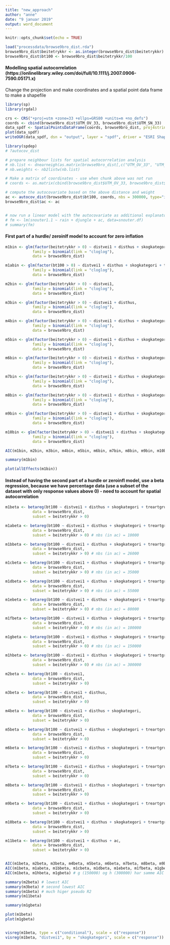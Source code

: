 ```yaml
---
title: "new_approach"
author: "anne"
date: "9 januar 2019"
output: word_document
---
```


```r
knitr::opts_chunk$set(echo = TRUE)
```


```r
load("processdata/browse9bro_dist.rda")
browse9bro_dist$beitetrykkr <- as.integer(browse9bro_dist$beitetrykkr)
browse9bro_dist$bt100 <- browse9bro_dist$beitetrykkr/100
```


#### Modelling spatial autocorrelation (https://onlinelibrary.wiley.com/doi/full/10.1111/j.2007.0906-7590.05171.x)
Change the projection and make coordinates and a spatial point data frame to make a shapefile
```r

library(sp)
library(rgdal)

crs <- CRS("+proj=utm +zone=33 +ellps=GRS80 +units=m +no_defs")
coords <- cbind(browse9bro_dist$UTM_OV_33, browse9bro_dist$UTM_SN_33)
data_spdf <- SpatialPointsDataFrame(coords, browse9bro_dist, proj4string = crs)
plot(data_spdf)
writeOGR(data_spdf, dsn = "output", layer = "spdf", driver = "ESRI Shapefile")

```


```r

library(spdep)
# ?autocov_dist

# prepare neighbour lists for spatial autocorrelation analysis
# nb.list <- dnearneigh(as.matrix(browse9bro_dist[,c("UTM_OV_33", "UTM_SN_33")]), 0, 6)
# nb.weights <- nb2listw(nb.list)

# Make a matrix of coordinates - use when chunk above was not run
# coords <- as.matrix(cbind(browse9bro_dist$UTM_OV_33, browse9bro_dist$UTM_SN_33))

# compute the autocovariate based on the above distance and weight
ac <- autocov_dist(browse9bro_dist$bt100, coords, nbs = 300000, type="inverse", zero.policy = TRUE)
browse9bro_dist$ac <- ac


# now run a linear model with the autocovariate as additional explanatory variable:
# fm <- lm(snouter1.1 ~ rain + djungle + ac, data=snouter.df)
# summary(fm)

```




#### First part of a hurdle/ zeroinlf model to account for zero inflation
```r
m1bin <- glm(factor(beitetrykkr > 0) ~ distvei1 + disthus + skogkategori + treartgruppe + region + kant + helling + hohkatb + tretetthet + skogkategori*distvei1,
            family = binomial(link = "cloglog"),
            data = browse9bro_dist)

m1abin <- glm(factor(bt100 > 0) ~ distvei1 + disthus + skogkategori + treartgruppe + region + kant + helling + hohkatb + tretetthet + skogkategori*distvei1,
            family = binomial(link = "cloglog"),
            data = browse9bro_dist)

m2bin <- glm(factor(beitetrykkr > 0) ~ distvei1,
            family = binomial(link = "cloglog"),
            data = browse9bro_dist)

m3bin <- glm(factor(beitetrykkr > 0) ~ distvei1 + disthus,
            family = binomial(link = "cloglog"),
            data = browse9bro_dist)

m4bin <- glm(factor(beitetrykkr > 0) ~ distvei1 + disthus + skogkategori,
            family = binomial(link = "cloglog"),
            data = browse9bro_dist)

m5bin <- glm(factor(beitetrykkr > 0) ~ distvei1 + disthus + skogkategori + treartgruppe,
            family = binomial(link = "cloglog"),
            data = browse9bro_dist)

m6bin <- glm(factor(beitetrykkr > 0) ~ distvei1 + disthus + skogkategori + treartgruppe + region,
            family = binomial(link = "cloglog"),
            data = browse9bro_dist)

m7bin <- glm(factor(beitetrykkr > 0) ~ distvei1 + disthus + skogkategori + treartgruppe + region + kant,
            family = binomial(link = "cloglog"),
            data = browse9bro_dist)

m8bin <- glm(factor(beitetrykkr > 0) ~ distvei1 + disthus + skogkategori + treartgruppe + region + kant + helling,
            family = binomial(link = "cloglog"),
            data = browse9bro_dist)

m9bin <- glm(factor(beitetrykkr > 0) ~ distvei1 + disthus + skogkategori + treartgruppe + region + kant + helling + hohkatb,
            family = binomial(link = "cloglog"),
            data = browse9bro_dist)

m10bin <- glm(factor(beitetrykkr > 0) ~ distvei1 + disthus + skogkategori + treartgruppe + region + kant + helling + hohkatb + tretetthet,
            family = binomial(link = "cloglog"),
            data = browse9bro_dist)

```


```r
AIC(m1bin, m2bin, m3bin, m4bin, m5bin, m6bin, m7bin, m8bin, m9bin, m10bin)
```
```r
summary(m1bin)

plot(allEffects(m1bin))

```




#### Instead of having the second part of a hurdle or zeroinfl model, use a beta regression, because we have percentage data (use a subset of the dataset with only response values above 0) - need to account for spatial autocorrelation
```r

m1beta <- betareg(bt100 ~ distvei1 + disthus + skogkategori + treartgruppe + region + kant + helling + hohkatb + tretetthet + skogkategori*distvei1,
            data = browse9bro_dist,
            subset = beitetrykkr > 0)

m1abeta <- betareg(bt100 ~ distvei1 + disthus + skogkategori + treartgruppe + ac + kant + helling + hohkatb + tretetthet + skogkategori*distvei1,
            data = browse9bro_dist,
            subset = beitetrykkr > 0) # nbs (in ac) = 10000

m1bbeta <- betareg(bt100 ~ distvei1 + disthus + skogkategori + treartgruppe + ac + kant + helling + hohkatb + tretetthet + skogkategori*distvei1,
            data = browse9bro_dist,
            subset = beitetrykkr > 0) # nbs (in ac) = 26000

m1cbeta <- betareg(bt100 ~ distvei1 + disthus + skogkategori + treartgruppe + ac + kant + helling + hohkatb + tretetthet + skogkategori*distvei1,
            data = browse9bro_dist,
            subset = beitetrykkr > 0) # nbs (in ac) = 35000

m1dbeta <- betareg(bt100 ~ distvei1 + disthus + skogkategori + treartgruppe + ac + kant + helling + hohkatb + tretetthet + skogkategori*distvei1,
            data = browse9bro_dist,
            subset = beitetrykkr > 0) # nbs (in ac) = 55000

m1ebeta <- betareg(bt100 ~ distvei1 + disthus + skogkategori + treartgruppe + ac + kant + helling + hohkatb + tretetthet + skogkategori*distvei1,
            data = browse9bro_dist,
            subset = beitetrykkr > 0) # nbs (in ac) = 80000

m1fbeta <- betareg(bt100 ~ distvei1 + disthus + skogkategori + treartgruppe + ac + kant + helling + hohkatb + tretetthet + skogkategori*distvei1,
            data = browse9bro_dist,
            subset = beitetrykkr > 0) # nbs (in ac) = 100000

m1gbeta <- betareg(bt100 ~ distvei1 + disthus + skogkategori + treartgruppe + ac + kant + helling + hohkatb + tretetthet + skogkategori*distvei1,
            data = browse9bro_dist,
            subset = beitetrykkr > 0) # nbs (in ac) = 150000

m1hbeta <- betareg(bt100 ~ distvei1 + disthus + skogkategori + treartgruppe + ac + kant + helling + hohkatb + tretetthet + skogkategori*distvei1,
            data = browse9bro_dist,
            subset = beitetrykkr > 0) # nbs (in ac) = 300000

m2beta <- betareg(bt100 ~ distvei1,
            data = browse9bro_dist,
            subset = beitetrykkr > 0) 

m3beta <- betareg(bt100 ~ distvei1 + disthus,
            data = browse9bro_dist,
            subset = beitetrykkr > 0)

m4beta <- betareg(bt100 ~ distvei1 + disthus + skogkategori,
            data = browse9bro_dist,
            subset = beitetrykkr > 0)

m5beta <- betareg(bt100 ~ distvei1 + disthus + skogkategori + treartgruppe,
            data = browse9bro_dist,
            subset = beitetrykkr > 0)

m6beta <- betareg(bt100 ~ distvei1 + disthus + skogkategori + treartgruppe + region,
            data = browse9bro_dist,
            subset = beitetrykkr > 0)

m7beta <- betareg(bt100 ~ distvei1 + disthus + skogkategori + treartgruppe + region + kant,
            data = browse9bro_dist,
            subset = beitetrykkr > 0)

m8beta <- betareg(bt100 ~ distvei1 + disthus + skogkategori + treartgruppe + region + kant + helling,
            data = browse9bro_dist,
            subset = beitetrykkr > 0)

m9beta <- betareg(bt100 ~ distvei1 + disthus + skogkategori + treartgruppe + region + kant + helling + hohkatb,
            data = browse9bro_dist,
            subset = beitetrykkr > 0)

m10beta <- betareg(bt100 ~ distvei1 + disthus + skogkategori + treartgruppe + region + kant + helling + hohkatb + tretetthet,
            data = browse9bro_dist,
            subset = beitetrykkr > 0)

m11beta <- betareg(bt100 ~ distvei1 + disthus + ac,
            data = browse9bro_dist,
            subset = beitetrykkr > 0)



```



```r
AIC(m1beta, m2beta, m3beta, m4beta, m5beta, m6beta, m7beta, m8beta, m9beta, m10beta, m11beta, m11abeta)
AIC(m1beta, m1abeta, m1bbeta, m1cbeta, m1dbeta, m1ebeta, m1fbeta, m1gbeta, m1hbeta)
AIC(m1beta, m1hbeta, m1gbeta) # g (150000) og h (300000) har samme AIC 
```


```r
summary(m2beta) # lowest AIC
summary(m3beta) # second lowest AIC
summary(m1beta) # much higer pseudo R2
summary(m11beta)

summary(m1gbeta)

plot(m1beta)
plot(m1gbeta)


visreg(m1beta, type = c("conditional"), scale = c("response"))
visreg(m1beta, "distvei1", by = "skogkategori", scale = c("response"))

```





























